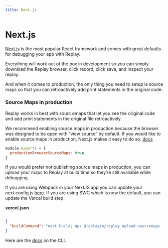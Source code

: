 ```yaml
---
title: Next.js
---
```

# Next.js

[Next.js](https://nextjs.org/) is the most popular React framework and comes with great defaults for debugging your app with Replay.

Everything will work out of the box in development so you can simply download the Replay browser, click record, click save, and inspect your replay. 

And when it comes to production, the only thing you need to setup is source maps so that you can retroactively add print statements in the original code.

### Source Maps in production

Replay works in best with sourc emaps that let you see the original code and add print statements in the original file retroactively. 

We recommend enabling source maps in production because the browser was designed to be open with “view source” by default. If you would like to enable source maps in production, Next.js makes it easy to do so. [docs](https://nextjs.org/docs/app/api-reference/next-config-js/productionBrowserSourceMaps)

```jsx
module.exports = {
  productionBrowserSourceMaps: true,
}
```

If you would prefer not publishing source maps in production, you can upload your maps to Replay at build time so they’re still available while debugging.

If you are using Webpack in your NextJS app you can update your next.config.js [here](/getting-started/teams-admin/uploading-source-maps). If you are using SWC which is now the default, you can update the Vercel build step.

**vercel.json**

```json

{
  "buildCommand": "next build; npx @replayio/replay upload-sourcemaps ./next"
}
```

Here are the [docs](/getting-started/teams-admin/uploading-source-maps) on the CLI.